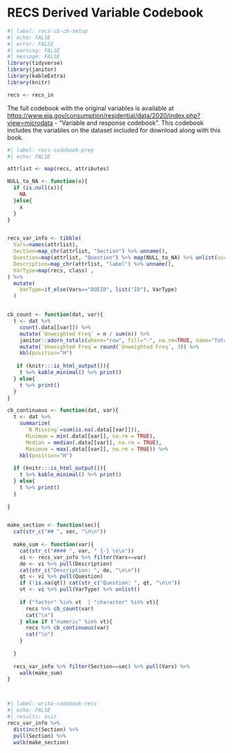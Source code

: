 # RECS Derived Variable Codebook {#recs-cb}

```r
#| label: recs-cb-cb-setup
#| echo: FALSE
#| error: FALSE
#| warning: FALSE
#| message: FALSE
library(tidyverse)
library(janitor)
library(kableExtra)
library(knitr)

recs <- recs_in
```

The full codebook with the original variables is available at [https://www.eia.gov/consumption/residential/data/2020/index.php?view=microdata](https://www.eia.gov/consumption/residential/data/2020/index.php?view=microdata) - "Variable and response codebook". This codebook includes the variables on the dataset included for download along with this book.


```r
#| label: recs-codebook-prep
#| echo: FALSE

attrlist <- map(recs, attributes)

NULL_to_NA <- function(x){
  if (is.null(x)){
    NA
  }else{
    x
  }
}


recs_var_info <- tibble(
  Vars=names(attrlist),
  Section=map_chr(attrlist, "Section") %>% unname(),
  Question=map(attrlist, "Question") %>% map(NULL_to_NA) %>% unlist(use.names = FALSE),
  Description=map_chr(attrlist, "label") %>% unname(),
  VarType=map(recs, class) ,
) %>%
  mutate(
    VarType=if_else(Vars=="DOEID", list("ID"), VarType)
  )


cb_count <- function(dat, var){
  t <- dat %>%
    count(.data[[var]]) %>%
    mutate(`Unweighted Freq` = n / sum(n)) %>%
    janitor::adorn_totals(where="row", fill="-", na.rm=TRUE, name="Total", n, `Unweighted Freq`) %>%
    mutate(`Unweighted Freq`= round(`Unweighted Freq`, 3)) %>%
    kbl(position="H")
  
   if (knitr:::is_html_output()){
    t %>% kable_minimal() %>% print()
  } else{
    t %>% print()
  }
}

cb_continuous <- function(dat, var){
  t <- dat %>%
    summarize(
      `N Missing`=sum(is.na(.data[[var]])),
      Minimum = min(.data[[var]], na.rm = TRUE),
      Median = median(.data[[var]], na.rm = TRUE),
      Maximum = max(.data[[var]], na.rm = TRUE)) %>%
    kbl(position="H") 
  
  if (knitr:::is_html_output()){
    t %>% kable_minimal() %>% print()
  } else{
    t %>% print()
  }
  
}


make_section <- function(sec){
  cat(str_c("## ", sec, "\n\n"))
  
  make_sum <- function(var){
    cat(str_c("#### ", var, " {-} \n\n"))
    vi <- recs_var_info %>% filter(Vars==var)
    de <- vi %>% pull(Description)
    cat(str_c("Description: ", de, "\n\n"))
    qt <- vi %>% pull(Question)
    if (!is.na(qt)) cat(str_c("Question: ", qt, "\n\n"))
    vt <- vi %>% pull(VarType) %>% unlist()
    
    if ("factor" %in% vt  | "character" %in% vt){
      recs %>% cb_count(var)
      cat("\n")
    } else if ("numeric" %in% vt){
      recs %>% cb_continuous(var)
      cat("\n")
    }
    
  }
  
  recs_var_info %>% filter(Section==sec) %>% pull(Vars) %>%
    walk(make_sum)
}




```


```r
#| label: write-codebook-recs
#| echo: FALSE
#| results: asis
recs_var_info %>%
  distinct(Section) %>%
  pull(Section) %>%
  walk(make_section)
```

